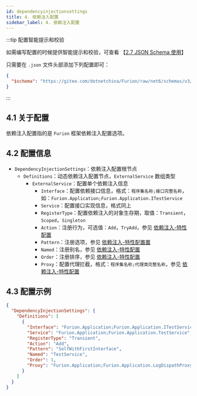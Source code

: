 ```yaml
---
id: dependencyinjectionsettings
title: 4. 依赖注入配置
sidebar_label: 4. 依赖注入配置
---
```


:::tip 配置智能提示和校验

如需编写配置的时候提供智能提示和校验，可查看 【[2.7 JSON Schema 使用](../jsonschema)】

只需要在 `.json` 文件头部添加下列配置即可：

```json showLineNumbers {2}
{
  "$schema": "https://gitee.com/dotnetchina/Furion/raw/net6/schemas/v3/furion-schema.json"
}
```

:::

## 4.1 关于配置

依赖注入配置指的是 `Furion` 框架依赖注入配置选项。

## 4.2 配置信息

- `DependencyInjectionSettings`：依赖注入配置根节点
  - `Definitions`：动态依赖注入配置节点，`ExternalService` 数组类型
    - `ExternalService`：配置单个依赖注入信息
      - `Interface`：配置依赖接口信息，格式：`程序集名称;接口完整名称`，如：`Furion.Application;Furion.Application.ITestService`
      - `Service`：配置接口实现信息，格式同上
      - `RegisterType`：配置依赖注入的对象生存期，取值：`Transient`，`Scoped`，`Singleton`
      - `Action`：注册行为，可选值：`Add`，`TryAdd`，参见 [依赖注入-特性配置](../dependency-injection#128-injection-特性配置)
      - `Pattern`：注册选项，参见 [依赖注入-特性配置置](../dependency-injection#128-injection-特性配置)
      - `Named`：注册别名，参见 [依赖注入-特性配置](../dependency-injection#128-injection-特性配置)
      - `Order`：注册排序，参见 [依赖注入-特性配置](../dependency-injection#128-injection-特性配置)
      - `Proxy`：配置代理拦截，格式：`程序集名称;代理类完整名称`，参见 [依赖注入-特性配置](../dependency-injection#128-injection-特性配置)

## 4.3 配置示例

```json showLineNumbers
{
  "DependencyInjectionSettings": {
    "Definitions": [
      {
        "Interface": "Furion.Application;Furion.Application.ITestService",
        "Service": "Furion.Application;Furion.Application.TestService",
        "RegisterType": "Transient",
        "Action": "Add",
        "Pattern": "SelfWithFirstInterface",
        "Named": "TestService",
        "Order": 1,
        "Proxy": "Furion.Application;Furion.Application.LogDispathProxy"
      }
    ]
  }
}
```

